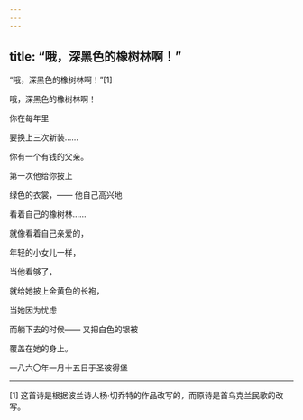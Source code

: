```yaml
---
---
---
```

title: “哦，深黑色的橡树林啊！”
---



“哦，深黑色的橡树林啊！”[1]


哦，深黑色的橡树林啊！

你在每年里

要换上三次新装……

你有一个有钱的父亲。

第一次他给你披上

绿色的衣裳，—— 他自己高兴地

看着自己的橡树林……

就像看着自己亲爱的，

年轻的小女儿一样，

当他看够了，

就给她披上金黄色的长袍，

当她因为忧虑

而躺下去的时候—— 又把白色的银被

覆盖在她的身上。

一八六〇年一月十五日于圣彼得堡



* * *



[1] 这首诗是根据波兰诗人杨·切乔特的作品改写的，而原诗是首乌克兰民歌的改写。